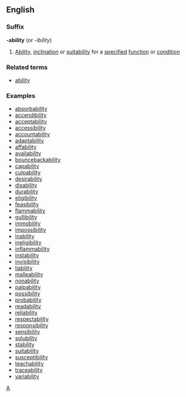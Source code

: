 ==English==
===Suffix===
'''-ability''' (or ''-ibility'')
#[[Ability]], [[inclination]] or [[suitability]] for a [[specified]] [[function]] or [[condition]]
===Related terms===
*[[ability]]
===Examples===
*[[absorbability]]
*[[accendibility]]
*[[acceptability]]
*[[accessibility]]
*[[accountability]]
*[[adaptability]]
*[[affability]]
*[[availability]]
*[[bouncebackability]]
*[[capability]]
*[[culpability]]
*[[desirability]]
*[[disability]]
*[[durability]]
*[[eligibility]]
*[[feasibility]]
*[[flammability]]
*[[gullibility]]
*[[immobility]]
*[[impossibility]]
*[[inability]]
*[[ineligibility]]
*[[inflammability]]
*[[instability]]
*[[invisibility]]
*[[liability]]
*[[malleability]]
*[[nonability]]
*[[palpability]]
*[[possibility]]
*[[probability]]
*[[readability]]
*[[reliability]]
*[[respectability]]
*[[responsibility]]
*[[sensibility]]
*[[solubility]]
*[[stability]]
*[[suitability]]
*[[susceptibility]]
*[[teachability]]
*[[traceability]]
*[[variability]]


[[Category:English suffixes|A]]